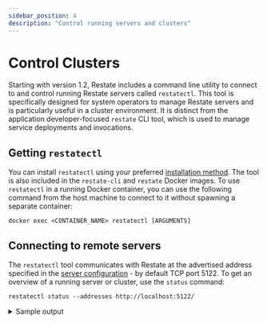 ```yaml
---
sidebar_position: 4
description: "Control running servers and clusters"
---
```



# Control Clusters

Starting with version 1.2, Restate includes a command line utility to connect to and control running Restate servers called `restatectl`. This tool is specifically designed for system operators to manage Restate servers and is particularly useful in a cluster environment. It is distinct from the application developer-focused `restate` CLI tool, which is used to manage service deployments and invocations.

## Getting `restatectl`

You can install `restatectl` using your preferred [installation method](/develop/local_dev). The tool is also included in the `restate-cli` and `restate` Docker images. To use `restatectl` in a running Docker container, you can use the following command from the host machine to connect to it without spawning a separate container:

```shell
docker exec <CONTAINER_NAME> restatectl [ARGUMENTS]
```

## Connecting to remote servers

The `restatectl` tool communicates with Restate at the advertised address specified in the [server configuration](/operate/configuration/server) - by default TCP port 5122. To get an overview of a running server or cluster, use the `status` command:

```shell
restatectl status --addresses http://localhost:5122/
```
<details className={"grey-details"}>
<summary>Sample output</summary>

```
Node Configuration (v3)
 NODE  GEN  NAME  ADDRESS                 ROLES
 N1    2    n1    http://127.0.0.1:5122/  admin | log-server | metadata-server | worker

Log Configuration (v2)
Default Provider Config: Local
 L-ID  FROM-LSN  KIND   LOGLET-ID  REPLICATION  SEQUENCER  NODESET
 0     1         Local  N/A        N/A          N/A        N/A

Alive partition processors (nodes config v3, partition table v2)
 P-ID  NODE  MODE    STATUS  LEADER  EPOCH  SEQUENCER  APPLIED-LSN  ARCHIVED-LSN  LAST-UPDATE
 0     N1:2  Leader  Active  N1:2    e1                1            -             615 ms ago
```

</details>
